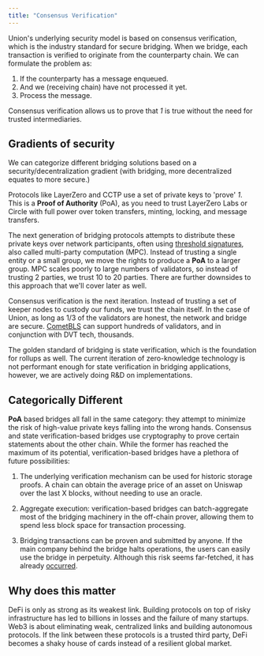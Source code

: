 ```yaml
---
title: "Consensus Verification"
---
```



Union's underlying security model is based on consensus verification, which is the industry standard for secure bridging. When we bridge, each transaction is verified to originate from the counterparty chain. We can formulate the problem as:

1. If the counterparty has a message enqueued.
2. And we (receiving chain) have not processed it yet.
3. Process the message.

Consensus verification allows us to prove that _1_ is true without the need for trusted intermediaries.

## Gradients of security

We can categorize different bridging solutions based on a security/decentralization gradient (with bridging, more decentralized equates to more secure.)

Protocols like LayerZero and CCTP use a set of private keys to 'prove' _1_. This is a **Proof of Authority** (PoA), as you need to trust LayerZero Labs or Circle with full power over token transfers, minting, locking, and message transfers.

The next generation of bridging protocols attempts to distribute these private keys over network participants, often using [threshold signatures](https://link.springer.com/referenceworkentry/10.1007/0-387-23483-7_429), also called multi-party computation (MPC). Instead of trusting a single entity or a small group, we move the rights to produce a **PoA** to a larger group. MPC scales poorly to large numbers of validators, so instead of trusting 2 parties, we trust 10 to 20 parties. There are further downsides to this approach that we'll cover later as well.

Consensus verification is the next iteration. Instead of trusting a set of keeper nodes to custody our funds, we trust the chain itself. In the case of Union, as long as $1/3$ of the validators are honest, the network and bridge are secure. [CometBLS](/docs/architecture/cometbls/) can support hundreds of validators, and in conjunction with DVT tech, thousands.

The golden standard of bridging is state verification, which is the foundation for rollups as well. The current iteration of zero-knowledge technology is not performant enough for state verification in bridging applications, however, we are actively doing R&D on implementations.

<DrawioDiagram client:only src={drawIOSVG} />

## Categorically Different

**PoA** based bridges all fall in the same category: they attempt to minimize the risk of high-value private keys falling into the wrong hands. Consensus and state verification-based bridges use cryptography to prove certain statements about the other chain. While the former has reached the maximum of its potential, verification-based bridges have a plethora of future possibilities:

1. The underlying verification mechanism can be used for historic storage proofs. A chain can obtain the average price of an asset on Uniswap over the last X blocks, without needing to use an oracle.

2. Aggregate execution: verification-based bridges can batch-aggregate most of the bridging machinery in the off-chain prover, allowing them to spend less block space for transaction processing.

3. Bridging transactions can be proven and submitted by anyone. If the main company behind the bridge halts operations, the users can easily use the bridge in perpetuity. Although this risk seems far-fetched, it has already [occurred](https://x.com/MultichainOrg/status/1677180114227056641).

## Why does this matter

DeFi is only as strong as its weakest link. Building protocols on top of risky infrastructure has led to billions in losses and the failure of many startups. Web3 is about eliminating weak, centralized links and building autonomous protocols. If the link between these protocols is a trusted third party, DeFi becomes a shaky house of cards instead of a resilient global market.
